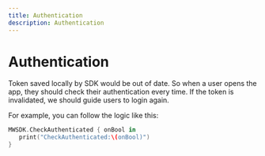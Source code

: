 ```yaml
---
title: Authentication
description: Authentication
---
```


# Authentication

Token saved locally by SDK would be out of date. So when a user opens the app, they should check their authentication every time. If the token is invalidated, we should guide users to login again.

For example, you can follow the logic like this:

```Swift
MWSDK.CheckAuthenticated { onBool in
   print("CheckAuthenticated:\(onBool)")
}
```